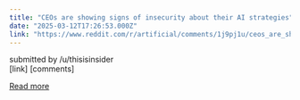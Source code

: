 ```yaml
---
title: "CEOs are showing signs of insecurity about their AI strategies"
date: "2025-03-12T17:26:53.000Z"
link: "https://www.reddit.com/r/artificial/comments/1j9pj1u/ceos_are_showing_signs_of_insecurity_about_their/"
---
```


submitted by    /u/thisisinsider  
 [link]   [comments]

[Read more](https://www.reddit.com/r/artificial/comments/1j9pj1u/ceos_are_showing_signs_of_insecurity_about_their/)
